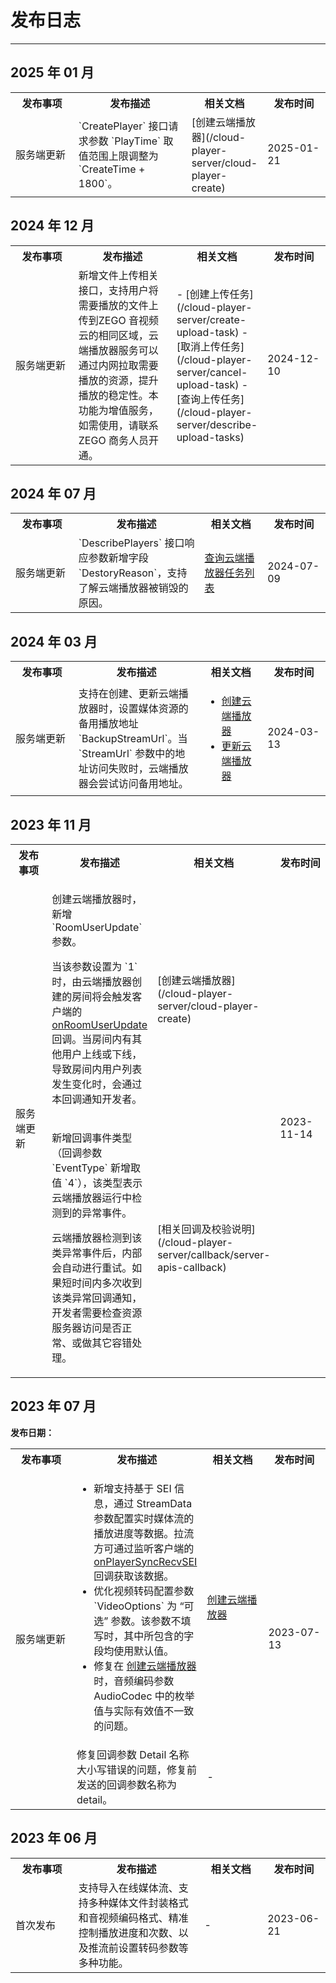 # 发布日志

- - -

## 2025 年 01 月

<table>
  
<tbody><tr>
<th width="20%">发布事项</th>
<th>发布描述</th>
<th width="20%">相关文档</th>
<th width="20%">发布时间</th>
</tr>
<tr>
<td>服务端更新</td>
<td>`CreatePlayer` 接口请求参数 `PlayTime` 取值范围上限调整为 `CreateTime + 1800`。</td>
<td>[创建云端播放器](/cloud-player-server/cloud-player-create)</td>
<td>2025-01-21</td>
</tr>
</tbody></table>



## 2024 年 12 月

<table>
  
<tbody><tr>
<th width="20%">发布事项</th>
<th>发布描述</th>
<th width="20%">相关文档</th>
<th width="20%">发布时间</th>
</tr>
<tr>
<td>服务端更新</td>
<td>新增文件上传相关接口，支持用户将需要播放的文件上传到ZEGO 音视频云的相同区域，云端播放器服务可以通过内网拉取需要播放的资源，提升播放的稳定性。<Note title="说明">本功能为增值服务，如需使用，请联系 ZEGO 商务人员开通。</Note></td>
<td>
- [创建上传任务](/cloud-player-server/create-upload-task)
- [取消上传任务](/cloud-player-server/cancel-upload-task)
- [查询上传任务](/cloud-player-server/describe-upload-tasks)
</td>
<td>2024-12-10</td>
</tr>
</tbody></table>



## 2024 年 07 月

<table>
  
<tbody><tr>
<th width="20%">发布事项</th>
<th>发布描述</th>
<th width="20%">相关文档</th>
<th width="20%">发布时间</th>
</tr>
<tr>
<td>服务端更新</td>
<td>`DescribePlayers` 接口响应参数新增字段 `DestoryReason`，支持了解云端播放器被销毁的原因。</td>
<td><a href="/cloud-player-server/cloud-player-query" target="_blank">查询云端播放器任务列表</a></td>
<td>2024-07-09</td>
</tr>
</tbody></table>



## 2024 年 03 月

<table>
  
<tbody><tr>
<th width="20%">发布事项</th>
<th>发布描述</th>
<th width="20%">相关文档</th>
<th width="20%">发布时间</th>
</tr>
<tr>
<td>服务端更新</td>
<td>支持在创建、更新云端播放器时，设置媒体资源的备用播放地址 `BackupStreamUrl`。当 `StreamUrl` 参数中的地址访问失败时，云端播放器会尝试访问备用地址。</td>
<td> <ul><li><a href="/cloud-player-server/cloud-player-create" target="_blank">创建云端播放器</a></li><li><a href="/cloud-player-server/cloud-player-update" target="_blank">更新云端播放器</a></li></ul></td>
<td>2024-03-13</td>
</tr>
</tbody></table>



## 2023 年 11 月

<table>
  
<tbody><tr>
<th width="20%">发布事项</th>
<th>发布描述</th>
<th width="20%">相关文档</th>
<th width="20%">发布时间</th>
</tr>
<tr>
<td rowspan="2">服务端更新</td>
<td><p>创建云端播放器时，新增 `RoomUserUpdate` 参数。</p><p>当该参数设置为 `1` 时，由云端播放器创建的房间将会触发客户端的 <a href="/article/api?doc=Express_Video_SDK_API~java_android~class~IZegoEventHandler#on-room-user-update" target="_blank">onRoomUserUpdate</a> 回调。当房间内有其他用户上线或下线，导致房间内用户列表发生变化时，会通过本回调通知开发者。</p></td>
<td>[创建云端播放器](/cloud-player-server/cloud-player-create)</td>
<td rowspan="2">2023-11-14</td>
</tr>
<tr>
<td><p>新增回调事件类型（回调参数 `EventType` 新增取值 `4`），该类型表示云端播放器运行中检测到的异常事件。</p><p>云端播放器检测到该类异常事件后，内部会自动进行重试。如果短时间内多次收到该类异常回调通知，开发者需要检查资源服务器访问是否正常、或做其它容错处理。</p></td>
<td>[相关回调及校验说明](/cloud-player-server/callback/server-apis-callback)</td>
</tr>
</tbody></table>



## 2023 年 07 月

**发布日期：**

<table>
  
<tbody><tr>
<th width="20%">发布事项</th>
<th>发布描述</th>
<th width="20%">相关文档</th>
<th width="20%">发布时间</th>
</tr>
<tr>
<td rowspan="2">服务端更新</td>
<td><ul><li>新增支持基于 SEI 信息，通过 StreamData 参数配置实时媒体流的播放进度等数据。拉流方可通过监听客户端的 <a href="/article/api?doc=Express_Video_SDK_API~java_android~class~IZegoEventHandler#on-player-sync-recv-sei" target="blank">onPlayerSyncRecvSEI</a> 回调获取该数据。</li><li>优化视频转码配置参数 `VideoOptions` 为 “可选” 参数。该参数不填写时，其中所包含的字段均使用默认值。</li><li>修复在 <a href="/cloud-player-server/cloud-player-create" target="_blank">创建云端播放器</a> 时，音频编码参数 AudioCodec 中的枚举值与实际有效值不一致的问题。</li></ul></td>
<td><a href="/cloud-player-server/cloud-player-create" target="_blank">创建云端播放器</a></td>
<td rowspan="2">2023-07-13</td>
</tr>
<tr>
<td>修复回调参数 Detail 名称大小写错误的问题，修复前发送的回调参数名称为 detail。</td>
<td>-</td>
</tr>
</tbody></table>



## 2023 年 06 月

<table>
  
<tbody><tr>
<th width="20%">发布事项</th>
<th>发布描述</th>
<th width="20%">相关文档</th>
<th width="20%">发布时间</th>
</tr>
<tr>
<td>首次发布</td>
<td>支持导入在线媒体流、支持多种媒体文件封装格式和音视频编码格式、精准控制播放进度和次数、以及推流前设置转码参数等多种功能。</td>
<td>-</td>
<td>2023-06-21</td>
</tr>
</tbody></table>
